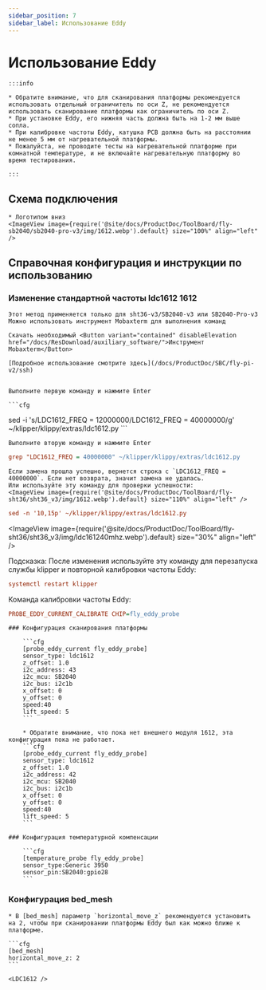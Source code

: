 ```yaml
---
sidebar_position: 7
sidebar_label: Использование Eddy
---
```



# Использование Eddy

    :::info

    * Обратите внимание, что для сканирования платформы рекомендуется использовать отдельный ограничитель по оси Z, не рекомендуется использовать сканирование платформы как ограничитель по оси Z.
    * При установке Eddy, его нижняя часть должна быть на 1-2 мм выше сопла.
    * При калибровке частоты Eddy, катушка PCB должна быть на расстоянии не менее 5 мм от нагревательной платформы.
    * Пожалуйста, не проводите тесты на нагревательной платформе при комнатной температуре, и не включайте нагревательную платформу во время тестирования.

    :::

## Схема подключения

    * Логотипом вниз
    <ImageView image={require('@site/docs/ProductDoc/ToolBoard/fly-sb2040/sb2040-pro-v3/img/1612.webp').default} size="100%" align="left" />


## Справочная конфигурация и инструкции по использованию

### Изменение стандартной частоты ldc1612 1612
    Этот метод применяется только для sht36-v3/SB2040-v3 или SB2040-Pro-v3
    Можно использовать инструмент Mobaxterm для выполнения команд

    Скачать необходимый <Button variant="contained" disableElevation href="/docs/ResDownload/auxiliary_software/">Инструмент Mobaxterm</Button>
    
    [Подробное использование смотрите здесь](/docs/ProductDoc/SBC/fly-pi-v2/ssh)


    Выполните первую команду и нажмите Enter

    ```cfg
sed -i 's/LDC1612_FREQ = 12000000/LDC1612_FREQ = 40000000/g' ~/klipper/klippy/extras/ldc1612.py
    ```

    Выполните вторую команду и нажмите Enter
  ```cfg
grep "LDC1612_FREQ = 40000000" ~/klipper/klippy/extras/ldc1612.py
  ```
    Если замена прошла успешно, вернется строка с `LDC1612_FREQ = 40000000`. Если нет возврата, значит замена не удалась.
    Или используйте эту команду для проверки успешности:
    <ImageView image={require('@site/docs/ProductDoc/ToolBoard/fly-sht36/sht36_v3/img/1612.webp').default} size="110%" align="left" />
```cfg
sed -n '10,15p' ~/klipper/klippy/extras/ldc1612.py
```
   <ImageView image={require('@site/docs/ProductDoc/ToolBoard/fly-sht36/sht36_v3/img/ldc161240mhz.webp').default} size="30%" align="left" />

   Подсказка: После изменения используйте эту команду для перезапуска службы klipper и повторной калибровки частоты Eddy:
   ```cfg
   systemctl restart klipper
   ```
   Команда калибровки частоты Eddy:
   ```cfg
   PROBE_EDDY_CURRENT_CALIBRATE CHIP=fly_eddy_probe
   ```

    ### Конфигурация сканирования платформы

        ```cfg
        [probe_eddy_current fly_eddy_probe]
        sensor_type: ldc1612
        z_offset: 1.0
        i2c_address: 43
        i2c_mcu: SB2040
        i2c_bus: i2c1b
        x_offset: 0
        y_offset: 0
        speed:40
        lift_speed: 5
        ```

        * Обратите внимание, что пока нет внешнего модуля 1612, эта конфигурация пока не работает.
        ```cfg
        [probe_eddy_current fly_eddy_probe]
        sensor_type: ldc1612
        z_offset: 1.0
        i2c_address: 42
        i2c_mcu: SB2040
        i2c_bus: i2c1b
        x_offset: 0
        y_offset: 0
        speed:40
        lift_speed: 5
        ```

    ### Конфигурация температурной компенсации

        ```cfg
        [temperature_probe fly_eddy_probe]
        sensor_type:Generic 3950
        sensor_pin:SB2040:gpio28
        ```

### Конфигурация bed_mesh

    * В [bed_mesh] параметр `horizontal_move_z` рекомендуется установить на 2, чтобы при сканировании платформы Eddy был как можно ближе к платформе.

    ```cfg
    [bed_mesh]
    horizontal_move_z: 2
    ```

    <LDC1612 />